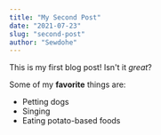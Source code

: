 ```yaml
---
title: "My Second Post"
date: "2021-07-23"
slug: "second-post"
author: "Sewdohe"
---
```


This is my first blog post! Isn't it *great*?

Some of my **favorite** things are:

* Petting dogs
* Singing
* Eating potato-based foods 